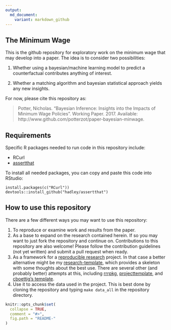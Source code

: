 ```yaml
---
output:
  md_document:
    variant: markdown_github
---
```


<!-- README.md is generated from README.Rmd. Please edit that file -->

## The Minimum Wage

This is the github repository for exploratory work on the minimum wage that may develop into a paper. The idea is to consider two possibilities:

1. Whether using a bayesian/machine learning model to predict a counterfactual contributes anything of interest.

2. Whether a matching algorithm and bayesian statistical approach yields any new insights.

For now, please cite this repository as:

>  Potter, Nicholas. "Bayesian Inference: Insights into the Impacts of Minimum Wage Policies". Working Paper. 2017. Available: http://www.github.com/potterzot/paper-bayesian-minwage.

## Requirements
Specific R packages needed to run code in this repository include:

* RCurl
* [assertthat](https://github.com/hadley/assertthat)

To install all needed packages, you can copy and paste this code into RStudio:

```
install.packages(c("RCurl"))
devtools::install_github("hadley/assertthat")
```

## How to use this repository
There are a few different ways you may want to use this repository:

1. To reproduce or examine work and results from the paper.
2. As a base to expand on the research contained herein. If so you may want to just fork the repository and continue on. Contributions to this repository are also welcome! Please follow the contribution guidelines (not yet written) and submit a pull request when ready.
3. As a framework for a [reproducible research]() project. In that case a better alternative might be my [research-template](github.com/potterzot/research-template), which provides a skeleton with some thoughts about the best use. There are several other (and probably better) attempts at this, including [rrrpkg](https://github.com/ropensci/rrrpkg), [projecttemplate](http://projecttemplate.net/), and [cboettig's template](https://github.com/cboettig/template).
3. Use it to access the data used in the project. This is best done by cloning the repository and typing `make data_all` in the repository directory.

```r
knitr::opts_chunk$set(
  collapse = TRUE,
  comment = "#>",
  fig.path = "README-"
)
```
